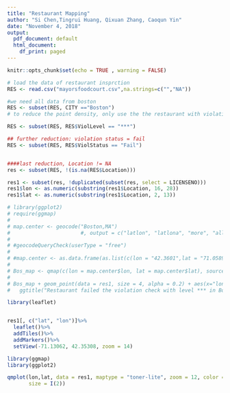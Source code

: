 ```yaml
---
title: "Restaurant Mapping"
author: "Si Chen,Tingrui Huang, Qixuan Zhang, Caoqun Yin"
date: "November 4, 2018"
output:
  pdf_document: default
  html_document:
    df_print: paged
---
```


```r
knitr::opts_chunk$set(echo = TRUE , warning = FALSE)
```


```r
# load the data of restaurant insprction
RES <- read.csv("mayorsfoodcourt.csv",na.strings=c("","NA"))
```

```r
#we need all data from boston
RES <- subset(RES, CITY =="Boston")
# to reduce the point density, only use the the restaurant with violation level = ***

RES <- subset(RES, RES$ViolLevel == "***")

## further reduction: violation status = fail
RES <- subset(RES, RES$ViolStatus == "Fail")


####last reduction, Location != NA
res <- subset(RES, !(is.na(RES$Location)))

res1 <- subset(res, !duplicated(subset(res, select = LICENSENO)))
res1$lon <- as.numeric(substring(res1$Location, 16, 28))
res1$lat <- as.numeric(substring(res1$Location, 2, 13))
```

```r
# library(ggplot2)
# require(ggmap)
# 
# map.center <- geocode("Boston,MA")
#                       #, output = c("latlon", "latlona", "more", "all"), source = c("google", "dsk"), messaging = FALSE, force = ifelse(source == "dsk", FALSE, TRUE), sensor = FALSE, override_limit = FALSE)
# 
# #geocodeQueryCheck(userType = "free")
# 
# #map.center <- as.data.frame(as.list(c(lon = "42.3601",lat = "71.0589")))
# 
# Bos_map <- qmap(c(lon = map.center$lon, lat = map.center$lat), source:"google",center = map.center, zoom=12,size = 640*640,sensor = FALSE, maptype = "roadmap")
# 
# Bos_map + geom_point(data = res1, size = 4, alpha = 0.2) + aes(x="lon", y="lat") +
#   ggtitle("Restaurant failed the violation check with level *** in Boston")

```


```r
library(leaflet)


res1[, c("lat", "lon")]%>%
  leaflet()%>%
  addTiles()%>%
  addMarkers()%>%
  setView(-71.13062, 42.35308, zoom = 14)

```

```r
library(ggmap)
library(ggplot2)

qmplot(lon,lat, data = res1, maptype = "toner-lite", zoom = 12, color = "Viollevel ***",
       size = I(2))

```

